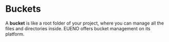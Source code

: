 # Buckets

A **bucket** is like a root folder of your project, where you can manage all the files and directories inside. EUENO offers bucket management on its platform.